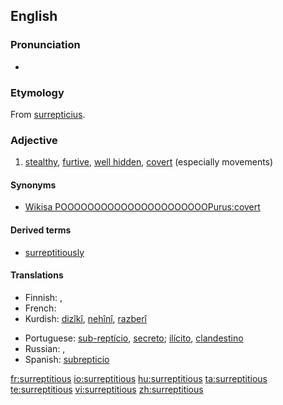==English==

===Pronunciation===
* {{a|US}} {{IPA|/ˌsɜɹ.əpˈtɪʃ.əs/}}

===Etymology===
From {{etyl|la}} [[surrepticius]].

===Adjective===
{{en-adj}}

# [[stealth]]y, [[furtive]], [[hidden|well hidden]], [[covert]] (especially movements)

====Synonyms====
* [[Wikisa                                 POOOOOOOOOOOOOOOOOOOOOOPurus:covert]]

====Derived terms====
* [[surreptitiously]]

====Translations====
{{trans-top|stealthy, furtive, well hidden, covert}}
* Finnish: {{t-|fi|salainen}}, {{t-|fi|salamyhkäinen}}
* French: {{t+|fr|furtif}}
* Kurdish: [[dizîkî]], [[nehînî]], [[razberî]]
{{trans-mid}}
* Portuguese: [[sub-reptício]], [[secreto]]; [[ilícito]], [[clandestino]]
* Russian: {{t|ru|тайный}}, {{t|ru|скрытый}}
* Spanish: [[subrepticio]]
{{trans-bottom}}

[[fr:surreptitious]]
[[io:surreptitious]]
[[hu:surreptitious]]
[[ta:surreptitious]]
[[te:surreptitious]]
[[vi:surreptitious]]
[[zh:surreptitious]]